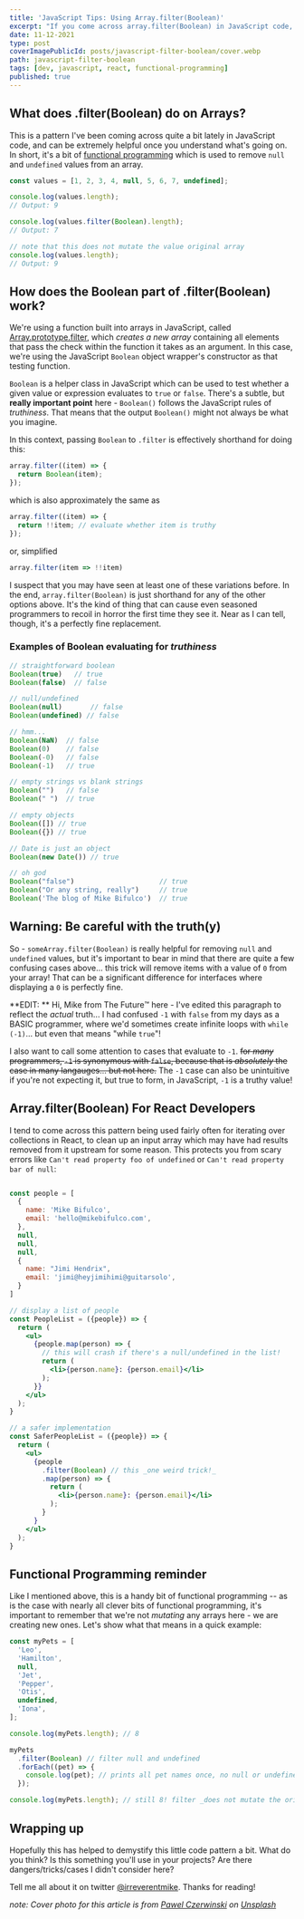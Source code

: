 ```yaml
---
title: 'JavaScript Tips: Using Array.filter(Boolean)'
excerpt: "If you come across array.filter(Boolean) in JavaScript code, never fear! It's a handy bit of functional programming that cleans up arrays with null and undefined values in them."
date: 11-12-2021
type: post
coverImagePublicId: posts/javascript-filter-boolean/cover.webp
path: javascript-filter-boolean
tags: [dev, javascript, react, functional-programming]
published: true
---
```


## What does .filter(Boolean) do on Arrays?

This is a pattern I've been coming across quite a bit lately in JavaScript code, and can be extremely helpful once you understand what's going on. In short, it's a bit of [functional programming](https://mikebifulco.com/tags/functional-programming) which is used to remove `null` and `undefined` values from an array.

```js
const values = [1, 2, 3, 4, null, 5, 6, 7, undefined];

console.log(values.length);
// Output: 9

console.log(values.filter(Boolean).length);
// Output: 7

// note that this does not mutate the value original array
console.log(values.length);
// Output: 9
```

## How does the Boolean part of .filter(Boolean) work?

We're using a function built into arrays in JavaScript, called [Array.prototype.filter](https://developer.mozilla.org/en-US/docs/web/javascript/reference/global_objects/array/filter), which _creates a new array_ containing all elements that pass the check within the function it takes as an argument. In this case, we're using the JavaScript `Boolean` object wrapper's constructor as that testing function.

`Boolean` is a helper class in JavaScript which can be used to test whether a given value or expression evaluates to `true` or `false`. There's a subtle, but **really important point** here - `Boolean()` follows the JavaScript rules of _truthiness_. That means that the output `Boolean()` might not always be what you imagine.

In this context, passing `Boolean` to `.filter` is effectively shorthand for doing this:

```js
array.filter((item) => {
  return Boolean(item);
});
```

which is also approximately the same as

```js
array.filter((item) => {
  return !!item; // evaluate whether item is truthy
});
```

or, simplified

<!-- prettier-ignore-start -->
```js
array.filter(item => !!item)
```
<!-- prettier-ignore-end -->

I suspect that you may have seen at least one of these variations before. In the end, `array.filter(Boolean)` is just shorthand for any of the other options above. It's the kind of thing that can cause even seasoned programmers to recoil in horror the first time they see it. Near as I can tell, though, it's a perfectly fine replacement.

### Examples of Boolean evaluating for _truthiness_

<!-- prettier-ignore-start -->
```js
// straightforward boolean
Boolean(true)   // true
Boolean(false)  // false

// null/undefined
Boolean(null)       // false
Boolean(undefined) // false

// hmm...
Boolean(NaN)  // false
Boolean(0)    // false
Boolean(-0)   // false
Boolean(-1)   // true

// empty strings vs blank strings
Boolean("")   // false
Boolean(" ")  // true

// empty objects
Boolean([]) // true
Boolean({}) // true

// Date is just an object
Boolean(new Date()) // true

// oh god
Boolean("false")                     // true
Boolean("Or any string, really")     // true
Boolean('The blog of Mike Bifulco')  // true
````

<!-- prettier-ignore-end -->

## Warning: Be careful with the truth(y)

So - `someArray.filter(Boolean)` is really helpful for removing `null` and `undefined` values, but it's important to bear in mind that there are quite a few confusing cases above... this trick will remove items with a value of `0` from your array! That can be a significant difference for interfaces where displaying a `0` is perfectly fine.

**EDIT: ** Hi, Mike from The Future™️ here - I've edited this paragraph to reflect the _actual_ truth... I had confused `-1` with `false` from my days as a BASIC programmer, where we'd sometimes create infinite loops with `while (-1)`... but even that means "while `true`"!

I also want to call some attention to cases that evaluate to `-1`. <s>for _many_ programmers, `-1` is synonymous with `false`, because that is _absolutely_ the case in many langauges... but not here.</s> The `-1` case can also be unintuitive if you're not expecting it, but true to form, in JavaScript, `-1` is a truthy value!

## Array.filter(Boolean) For React Developers

I tend to come across this pattern being used fairly often for iterating over collections in React, to clean up an input array which may have had results removed from it upstream for some reason. This protects you from scary errors like `Can't read property foo of undefined` or `Can't read property bar of null`:

```jsx

const people = [
  {
    name: 'Mike Bifulco',
    email: 'hello@mikebifulco.com',
  },
  null,
  null,
  null,
  {
    name: "Jimi Hendrix",
    email: 'jimi@heyjimihimi@guitarsolo',
  }
]

// display a list of people
const PeopleList = ({people}) => {
  return (
    <ul>
      {people.map(person) => {
        // this will crash if there's a null/undefined in the list!
        return (
          <li>{person.name}: {person.email}</li>
        );
      }}
    </ul>
  );
}

// a safer implementation
const SaferPeopleList = ({people}) => {
  return (
    <ul>
      {people
        .filter(Boolean) // this _one weird trick!_
        .map(person) => {
          return (
            <li>{person.name}: {person.email}</li>
          );
        }
      }
    </ul>
  );
}
```

## Functional Programming reminder

Like I mentioned above, this is a handy bit of functional programming -- as is the case with nearly all clever bits of functional programming, it's important to remember that we're not _mutating_ any arrays here - we are creating new ones. Let's show what that means in a quick example:

```js
const myPets = [
  'Leo',
  'Hamilton',
  null,
  'Jet',
  'Pepper',
  'Otis',
  undefined,
  'Iona',
];

console.log(myPets.length); // 8

myPets
  .filter(Boolean) // filter null and undefined
  .forEach((pet) => {
    console.log(pet); // prints all pet names once, no null or undefined present
  });

console.log(myPets.length); // still 8! filter _does not mutate the original array_
```

## Wrapping up

Hopefully this has helped to demystify this little code pattern a bit. What do you think? Is this something you'll use in your projects? Are there dangers/tricks/cases I didn't consider here?

Tell me all about it on twitter <a href="https://twitter.com/irreverentmike">@irreverentmike</a>. Thanks for reading!

_note: Cover photo for this article is from <a href="https://unsplash.com/@pawel_czerwinski?utm_source=unsplash&utm_medium=referral&utm_content=creditCopyText">Pawel Czerwinski</a> on <a href="https://unsplash.com/s/photos/array?utm_source=unsplash&utm_medium=referral&utm_content=creditCopyText">Unsplash</a>_
